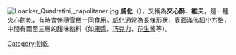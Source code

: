 {{Unreferenced|time=2013-06-07T11:57:00+00:00 }}
[[File:Loacker_Quadratini,_napolitaner.jpg|thumb]]
'''威化'''（{{lang-en|wafer}}），又稱為'''夾心酥'''、'''維夫'''，是一種夾心[[面饼#餅乾|餅乾]]，有時會伴隨[[冰淇淋|雪糕]]一同食用。威化通常為長條形狀，表面滿佈細小方格，中間有兩至三層的甜味餡料（如[[果醬|果醬]]、[[巧克力|巧克力]]、[[花生酱|花生酱]]等）。

{{Dessert-stub}}

[[Category:餅乾|Category:餅乾]]